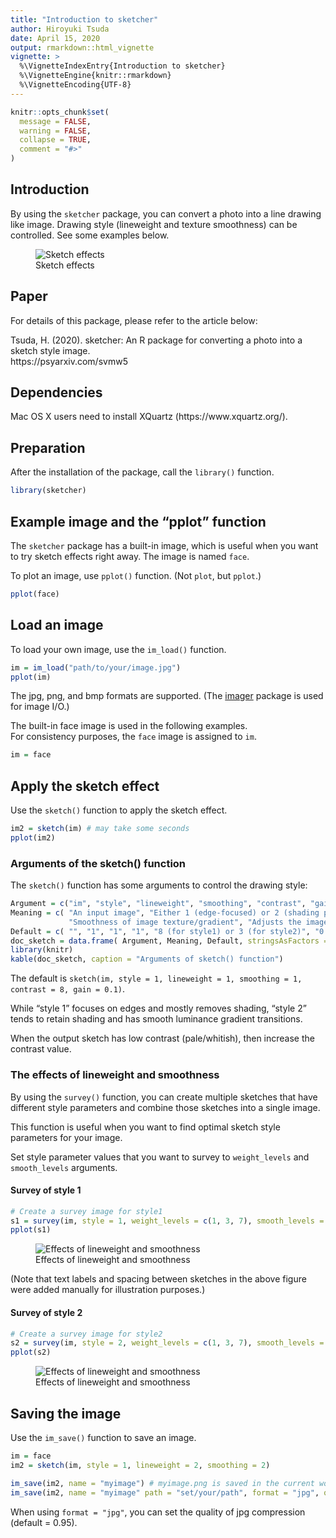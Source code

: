 ```yaml
---
title: "Introduction to sketcher"
author: Hiroyuki Tsuda
date: April 15, 2020
output: rmarkdown::html_vignette
vignette: >
  %\VignetteIndexEntry{Introduction to sketcher}
  %\VignetteEngine{knitr::rmarkdown}
  %\VignetteEncoding{UTF-8}
---
```


```r
knitr::opts_chunk$set(
  message = FALSE,
  warning = FALSE,
  collapse = TRUE,
  comment = "#>"
)
```

## Introduction

By using the ```sketcher``` package, you can convert a photo into a line drawing like image. 
Drawing style (lineweight and texture smoothness) can be controlled. See some examples below.

![Sketch effects](demo.jpg)

## Paper

For details of this package, please refer to the article below:

Tsuda, H. (2020). sketcher: An R package for converting a photo into a sketch style image.  
https://psyarxiv.com/svmw5

## Dependencies

Mac OS X users need to install XQuartz (https://www.xquartz.org/).

## Preparation

After the installation of the package, call the ```library()``` function.

```r
library(sketcher)
```

## Example image and the "pplot" function

The ```sketcher``` package has a built-in image, which is useful when you want to try sketch effects right away. The image is named ```face```.

To plot an image, use ```pplot()``` function. (Not ```plot```, but ```pplot```.)

```r
pplot(face)
```

## Load an image

To load your own image, use the ```im_load()``` function.

```r
im = im_load("path/to/your/image.jpg")
pplot(im)
```

The jpg, png, and bmp formats are supported. (The [imager](http://dahtah.github.io/imager/) package is used for image I/O.)

The built-in face image is used in the following examples.  
For consistency purposes, the ```face``` image is assigned to ```im```.

```r
im = face
```

## Apply the sketch effect

Use the ```sketch()``` function to apply the sketch effect.

```r
im2 = sketch(im) # may take some seconds
pplot(im2)
```

### Arguments of the sketch() function

The ```sketch()``` function has some arguments to control the drawing style:

```r
Argument = c("im", "style", "lineweight", "smoothing", "contrast", "gain")
Meaning = c( "An input image", "Either 1 (edge-focused) or 2 (shading preserving)", "Strength of lines",
             "Smoothness of image texture/gradient", "Adjusts the image contrast", "Can be used to reduce noise in dim regions" )
Default = c( "", "1", "1", "1", "8 (for style1) or 3 (for style2)", "0.1" )
doc_sketch = data.frame( Argument, Meaning, Default, stringsAsFactors = F )
library(knitr)
kable(doc_sketch, caption = "Arguments of sketch() function")
```

The default is ```sketch(im, style = 1, lineweight = 1, smoothing = 1, contrast = 8, gain = 0.1)```.

While "style 1" focuses on edges and mostly removes shading, "style 2" tends to retain shading and has smooth luminance gradient transitions.

When the output sketch has low contrast (pale/whitish), then increase the contrast value.

### The effects of lineweight and smoothness

By using the ```survey()``` function, you can create multiple sketches that have different style parameters and combine those sketches into a single image.

This function is useful when you want to find optimal sketch style parameters for your image.

Set style parameter values that you want to survey to ```weight_levels``` and ```smooth_levels``` arguments.

#### Survey of style 1

```r
# Create a survey image for style1
s1 = survey(im, style = 1, weight_levels = c(1, 3, 7), smooth_levels = c(0, 2, 6), contrast = 12)
pplot(s1)
```

![Effects of lineweight and smoothness](examples1.jpg)

(Note that text labels and spacing between sketches in the above figure were added manually for illustration purposes.)

#### Survey of style 2

```r
# Create a survey image for style2
s2 = survey(im, style = 2, weight_levels = c(1, 3, 7), smooth_levels = c(0, 2, 6), contrast = 2)
pplot(s2)
```

![Effects of lineweight and smoothness](examples2.jpg)

## Saving the image

Use the ```im_save()``` function to save an image.

```r
im = face
im2 = sketch(im, style = 1, lineweight = 2, smoothing = 2)

im_save(im2, name = "myimage") # myimage.png is saved in the current working directory 
im_save(im2, name = "myimage" path = "set/your/path", format = "jpg", quality = .95)
```

When using ```format = "jpg"```, you can set the quality of jpg compression (default = 0.95).
